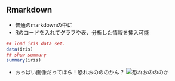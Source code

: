 ## Rmarkdown
* 普通のmarkdownの中に
* Rのコードを入れてグラフや表、分析した情報を挿入可能
```r
## load iris data set.
data(iris)
## show summary 
summary(iris)

```
* おっぱい画像だってほら！恐れおのののかん？
![恐れおのののか](https://scontent.cdninstagram.com/hphotos-xfa1/t51.2885-15/s320x320/e15/11334551_969236999795335_1626642296_n.jpg "恐れおののけ")


